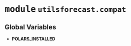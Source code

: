 



# <kbd>module</kbd> `utilsforecast.compat`




**Global Variables**
---------------
- **POLARS_INSTALLED**


